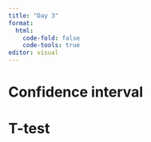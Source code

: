 ```yaml
---
title: "Day 3"
format: 
  html:
    code-fold: false
    code-tools: true
editor: visual
---
```


# Confidence interval

# T-test
